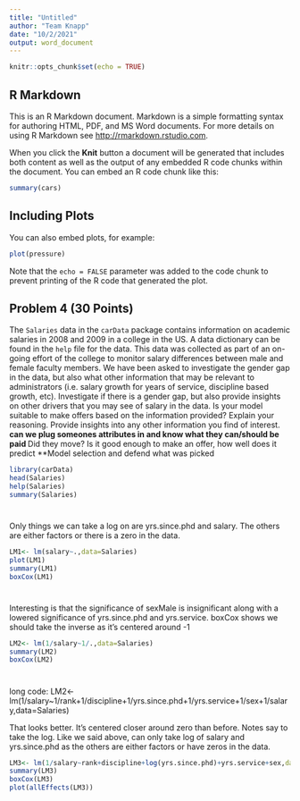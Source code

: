 ```yaml
---
title: "Untitled"
author: "Team Knapp"
date: "10/2/2021"
output: word_document
---
```


```r
knitr::opts_chunk$set(echo = TRUE)
```

## R Markdown

This is an R Markdown document. Markdown is a simple formatting syntax for authoring HTML, PDF, and MS Word documents. For more details on using R Markdown see <http://rmarkdown.rstudio.com>.

When you click the **Knit** button a document will be generated that includes both content as well as the output of any embedded R code chunks within the document. You can embed an R code chunk like this:

```r
summary(cars)
```

## Including Plots

You can also embed plots, for example:

```r
plot(pressure)
```

Note that the `echo = FALSE` parameter was added to the code chunk to prevent printing of the R code that generated the plot.

## Problem 4 (30 Points)

The `Salaries` data in the `carData` package contains information on academic salaries in 2008 and 2009 in a college in the US. A data dictionary can be found in the `help` file for the data. This data was collected as part of an on-going effort of the college to monitor salary differences between male and female faculty members.  We have been asked to investigate the gender gap in the data, but also what other information that may be relevant to administrators (i.e. salary growth for years of service, discipline based growth, etc).  Investigate if there is a gender gap, but also provide insights on other drivers that you may see of salary in the data.  Is your model suitable to make offers based on the information provided?  Explain your reasoning.  Provide insights into any other information you find of interest.  
**can we plug someones attributes in and know what they can/should be paid
**Did they move?  Is it good enough to make an offer, how well does it predict
**Model selection and defend what was picked
```r
library(carData)
head(Salaries)
help(Salaries)
summary(Salaries)
```
#
Only things we can take a log on are yrs.since.phd and salary.  The others are either factors or there is a zero in the data.
```r
LM1<- lm(salary~.,data=Salaries)
plot(LM1)
summary(LM1)
boxCox(LM1)
```

#
Interesting is that the significance of sexMale is insignificant along with a lowered significance of yrs.since.phd and yrs.service.
boxCox shows we should take the inverse as it's centered around -1
```r
LM2<- lm(1/salary~1/.,data=Salaries)
summary(LM2)
boxCox(LM2)
```
#
long code:
LM2<- lm(1/salary~1/rank+1/discipline+1/yrs.since.phd+1/yrs.service+1/sex+1/salary,data=Salaries)

That looks better.  It's centered closer around zero than before.  Notes say to take the log.  Like we said above, can only take log of salary and yrs.since.phd as the others are either factors or have zeros in the data.
```r
LM3<- lm(1/salary~rank+discipline+log(yrs.since.phd)+yrs.service+sex,data=Salaries)
summary(LM3)
boxCox(LM3)
plot(allEffects(LM3))
```
